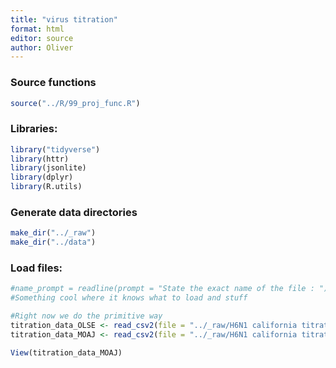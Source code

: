 ```yaml
---
title: "virus titration"
format: html
editor: source
author: Oliver
---
```


### Source functions

```r
source("../R/99_proj_func.R")
```

### Libraries:

```r

library("tidyverse")
library(httr)
library(jsonlite)
library(dplyr)
library(R.utils)

```

### Generate data directories

```r
make_dir("../_raw")
make_dir("../data")
```

### Load files:

```r
#name_prompt = readline(prompt = "State the exact name of the file : ");
#Something cool where it knows what to load and stuff

#Right now we do the primitive way
titration_data_OLSE <- read_csv2(file = "../_raw/H6N1 california titration OLSE230124.csv")
titration_data_MOAJ <- read_csv2(file = "../_raw/H6N1 california titration MAOJ230124.csv")

View(titration_data_MOAJ)
```

```r


```
